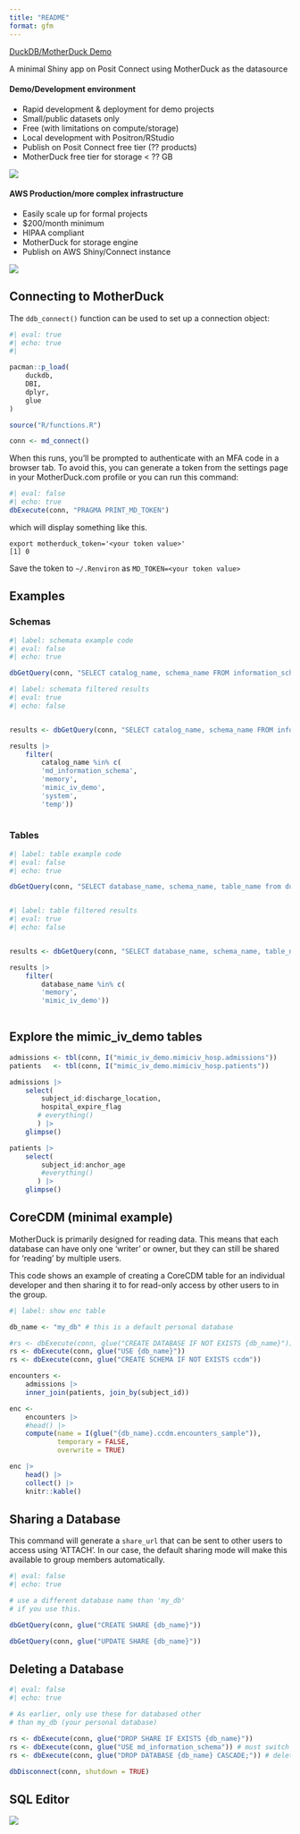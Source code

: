 ```yaml
---
title: "README"
format: gfm
---
```


[DuckDB/MotherDuck Demo](https://019a2198-4d53-4e7e-8b8f-e42f4a8842a0.share.connect.posit.cloud/) 

A minimal Shiny app on Posit Connect using MotherDuck as the datasource


#### Demo/Development environment 

- Rapid development & deployment for demo projects
- Small/public datasets only
- Free (with limitations on compute/storage)
- Local development with Positron/RStudio
- Publish on Posit Connect free tier (?? products)
- MotherDuck free tier for storage < ?? GB


![](figs/Tribytics_free_architecture.png)


#### AWS Production/more complex infrastructure

- Easily scale up for formal projects
- $200/month minimum
- HIPAA compliant
- MotherDuck for storage engine
- Publish on AWS Shiny/Connect instance

![](figs/Tribytics_AWS_architecture.png)

## Connecting to MotherDuck

The `ddb_connect()` function can be used to set up a connection object: 

```r
#| eval: true
#| echo: true
#| 

pacman::p_load(
    duckdb,
    DBI,
    dplyr,
    glue
)

source("R/functions.R")

conn <- md_connect() 

```

When this runs, you'll be prompted to authenticate with an MFA code in a browser tab. To avoid this, you can generate a token from the settings page in your MotherDuck.com profile or you can run this command: 


```r
#| eval: false
#| echo: true
dbExecute(conn, "PRAGMA PRINT_MD_TOKEN")
```
which will display something like this. 

```
export motherduck_token='<your token value>'
[1] 0  
```

Save the token to `~/.Renviron` as `MD_TOKEN=<your token value>`

## Examples 

### Schemas 


```r
#| label: schemata example code
#| eval: false
#| echo: true

dbGetQuery(conn, "SELECT catalog_name, schema_name FROM information_schema.schemata;")

```


```r
#| label: schemata filtered results
#| eval: true
#| echo: false


results <- dbGetQuery(conn, "SELECT catalog_name, schema_name FROM information_schema.schemata;")

results |> 
    filter(
        catalog_name %in% c(
        'md_information_schema', 
        'memory', 
        'mimic_iv_demo',
        'system', 
        'temp'))
        
```




### Tables 


```r
#| label: table example code
#| eval: false
#| echo: true

dbGetQuery(conn, "SELECT database_name, schema_name, table_name from duckdb_tables();")



```



```r
#| label: table filtered results
#| eval: true
#| echo: false


results <- dbGetQuery(conn, "SELECT database_name, schema_name, table_name from duckdb_tables();")

results |> 
    filter(
        database_name %in% c(
        'memory', 
        'mimic_iv_demo'))
        
```




## Explore the mimic_iv_demo tables


```r

admissions <- tbl(conn, I("mimic_iv_demo.mimiciv_hosp.admissions"))
patients   <- tbl(conn, I("mimic_iv_demo.mimiciv_hosp.patients"))

admissions |> 
    select(
        subject_id:discharge_location,
        hospital_expire_flag
       # everything()
       ) |> 
    glimpse()

```

```r
patients |> 
    select(
        subject_id:anchor_age
        #everything()
       ) |> 
    glimpse()

```

## CoreCDM (minimal example)

MotherDuck is primarily designed for reading data. This means that each database can have only one 'writer' or owner, but they can still be shared for 'reading' by multiple users.

This code shows an example of creating a CoreCDM table for an individual developer and then sharing it to for read-only access by other users to in the group.

```r
#| label: show enc table 

db_name <- "my_db" # this is a default personal database

#rs <- dbExecute(conn, glue("CREATE DATABASE IF NOT EXISTS {db_name}"))
rs <- dbExecute(conn, glue("USE {db_name}"))
rs <- dbExecute(conn, glue("CREATE SCHEMA IF NOT EXISTS ccdm"))

encounters <- 
    admissions |> 
    inner_join(patients, join_by(subject_id))

enc <- 
    encounters |> 
    #head() |>
    compute(name = I(glue("{db_name}.ccdm.encounters_sample")), 
            temporary = FALSE, 
            overwrite = TRUE)

enc |> 
    head() |>
    collect() |> 
    knitr::kable()

```




## Sharing a Database

This command will generate a `share_url` that can be sent to other users to access using 'ATTACH'. In our case, the default sharing mode will make this available to group members automatically. 

```r
#| eval: false
#| echo: true

# use a different database name than 'my_db' 
# if you use this.

dbGetQuery(conn, glue("CREATE SHARE {db_name}"))

dbGetQuery(conn, glue("UPDATE SHARE {db_name}"))

```


## Deleting a Database

```r
#| eval: false 
#| echo: true

# As earlier, only use these for databased other 
# than my_db (your personal database)

rs <- dbExecute(conn, glue("DROP SHARE IF EXISTS {db_name}"))
rs <- dbExecute(conn, glue("USE md_information_schema")) # must switch to a different database first
rs <- dbExecute(conn, glue("DROP DATABASE {db_name} CASCADE;")) # deletes all schemas & tables

```

```r
dbDisconnect(conn, shutdown = TRUE)

```


## SQL Editor 


![](figs/Tribytics_MD_DBeaver.png)


